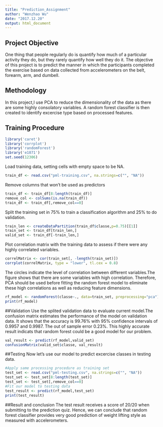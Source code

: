 ```yaml
---
title: "Prediction_Assignment"
author: "Wenzhao Wu"
date: "2017.12.20"
output: html_document
---
```



## Project Objective

One thing that people regularly do is quantify how much of a particular activity they do, but they rarely quantify how well they do it. The objective of this project is to predict the manner in which the participants completed the exercise based on data collected from accelerometers on the belt, forearm, arm, and dumbell.

## Methodology
In this project,I use PCA to reduce the dimensionality of the data as there are some highly consolatory variables. A random forest classifier is then created to identify excercise type based on processed features.  


## Training Procedure
```r
library('caret')
library('corrplot')
library('randomForest')
library('e1071')
set.seed(12306)
```


Load training data, setting cells with empty space to be NA.

```r
train_df <- read.csv("pml-training.csv", na.strings=c("", "NA"))
```

Remove columns that won't be used as predictors

```r
train_df <- train_df[8:length(train_df)]
remove_col <- colSums(is.na(train_df))
train_df <- train_df[,remove_col==0]
```

Split the training set in 75% to train a classification algorithm and 25% to do validation.

```r
train_len <- createDataPartition(train_df$classe,p=0.75)[[1]]
train_set <- train_df[train_len,]
valid_set <- train_df[-train_len,]
```

Plot correlation matrix with the training data to assess if there were any highly correlated variables. 

```r
correlMatrix <- cor(train_set[, -length(train_set)])
corrplot(correlMatrix, type = "lower", tl.cex = 0.8)
```

The circles indicate the level of correlation between different variables.The figure shows that there are some variables with high correlation. Therefore, PCA should be used before fitting the random forest model to eliminate these high correlations as well as reducing feature dimensions.

```r
rf_model <- randomForest(classe~., data=train_set, preprocessing="pca")
print(rf_model)
```

##Validation
Use the splited validation data to evaluate current model.The confusion matrix estimates the performance of the model on validation data. It shows that the accuracy is 99.76% with 95% confidence intervals of 0.9957 and 0.9987. The out of sample error 0.23%. This highly accurate result indicats that random forest could be a good model for our problem.
```r
val_result <- predict(rf_model,valid_set)
confusionMatrix(valid_set$classe, val_result)
```

##Testing
Now let's use our model to predict excercise classes in testing data.
```r
#Apply same processing procedure as training set
test_set <- read.csv("pml-testing.csv", na.strings=c("", "NA"))
test_set <- test_set[8:length(test_set)]
test_set <- test_set[,remove_col==0]
#Fit our model to testing data
test_result <- predict(rf_model,test_set)
print(test_result)
```

##Result and conclusion
The test result receives a score of 20/20 when submitting to the prediction quiz. Hence, we can conclude that random forest classifier provides very good prediction of weight lifting style as measured with accelerometers.
















